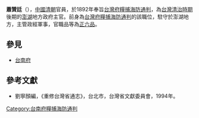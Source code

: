 '''蕭贊廷'''（{{bd|?||?|}}），[[中國|中國]][[清朝|清朝]]官員，於1892年奉旨[[台灣府糧捕海防通判|台灣府糧捕海防通判]]，為[[台灣清治時期|台灣清治時期]]後期的[[澎湖|澎湖]]地方政府主官。前身為[[台灣府糧捕海防通判|台灣府糧捕海防通判]]的該職位，駐守於澎湖地方，主管政經軍事，官職品等為[[正六品|正六品]]。
{{start box}}
{{s-before|[[俞鴻|俞鴻]]}}
{{s-title|[[台南府糧捕海防通判|台南府糧捕海防通判]]|1892年上任}}
{{s-after|[[潘文鳳|潘文鳳]]}}
{{end box}}

==參見==
*[[台南府|台南府]]

==參考文獻==
*劉寧顏編，《重修台灣省通志》，台北市，台灣省文獻委員會，1994年。

[[Category:台南府糧捕海防通判|Category:台南府糧捕海防通判]]